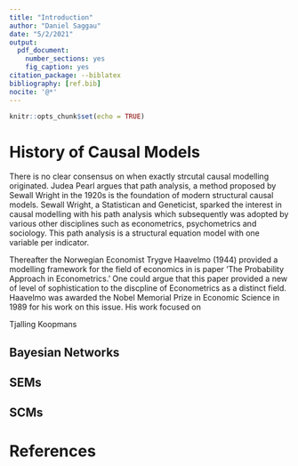 ```yaml
---
title: "Introduction"
author: "Daniel Saggau"
date: "5/2/2021"
output: 
  pdf_document:
    number_sections: yes
    fig_caption: yes
citation_package: --biblatex
bibliography: [ref.bib]
nocite: '@*'
---
```


```r
knitr::opts_chunk$set(echo = TRUE)
```

# History of Causal Models 

There is no clear consensus on when exactly  strcutal causal modelling originated.
Judea Pearl argues that path analysis, a method proposed by Sewall Wright in the 1920s is the foundation of modern structural causal models.
Sewall Wright, a Statistican and Geneticist, sparked the interest in causal modelling with his path analysis which subsequently was adopted by various other disciplines such as econometrics, psychometrics and sociology.
This path analysis is a structural equation model with one variable per indicator.

Thereafter the Norwegian Economist Trygve Haavelmo (1944) provided a modelling framework for the field of economics in is paper 'The Probability Approach in Econometrics.'
One could argue that this paper provided a new of level of sophistication to the discpline of Econometrics as a distinct field. 
Haavelmo was awarded the Nobel Memorial Prize in Economic Science in 1989 for his work on this issue. 
His work focused on 


Tjalling Koopmans 

## Bayesian Networks 

## SEMs

## SCMs

# References
